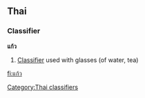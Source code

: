 ==Thai==
===Classifier===
'''แก้ว''' <!-- romanizations from 2 lonely planet phrasebooks (kâew, gâa·ou)-->

# [[Classifier]] used with glasses (of water, tea)

[[Category:Thai classifiers]]

[[fi:แก้ว]]